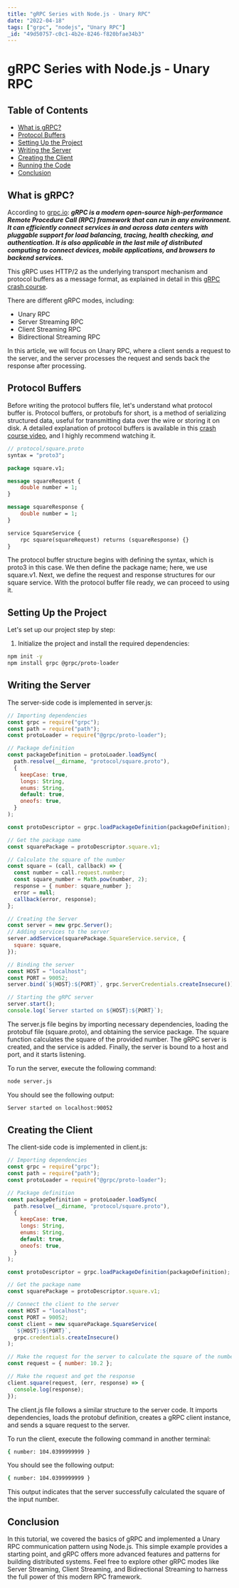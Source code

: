 ```yaml
---
title: "gRPC Series with Node.js - Unary RPC"
date: "2022-04-18"
tags: ["grpc", "nodejs", "Unary RPC"]
_id: "49d50757-c0c1-4b2e-8246-f820bfae34b3"
---
```


# gRPC Series with Node.js - Unary RPC

## Table of Contents

- [What is gRPC?](#what-is-grpc)
- [Protocol Buffers](#protocol-buffers)
- [Setting Up the Project](#setting-up-the-project)
- [Writing the Server](#writing-the-server)
- [Creating the Client](#creating-the-client)
- [Running the Code](#running-the-code)
- [Conclusion](#conclusion)

## What is gRPC?

According to [grpc.io](https://grpc.io/):
**_gRPC is a modern open-source high-performance Remote Procedure Call (RPC) framework that can run in any environment. It can efficiently connect services in and across data centers with pluggable support for load balancing, tracing, health checking, and authentication. It is also applicable in the last mile of distributed computing to connect devices, mobile applications, and browsers to backend services._**

This gRPC uses HTTP/2 as the underlying transport mechanism and protocol buffers as a message format, as explained in detail in this [gRPC crash course](https://www.youtube.com/watch?v=Yw4rkaTc0f8&t=2794s).

There are different gRPC modes, including:

- Unary RPC
- Server Streaming RPC
- Client Streaming RPC
- Bidirectional Streaming RPC

In this article, we will focus on Unary RPC, where a client sends a request to the server, and the server processes the request and sends back the response after processing.

## Protocol Buffers

Before writing the protocol buffers file, let's understand what protocol buffer is. Protocol buffers, or protobufs for short, is a method of serializing structured data, useful for transmitting data over the wire or storing it on disk. A detailed explanation of protocol buffers is available in this [crash course video](https://www.youtube.com/watch?v=46O73On0gyI&t=1716s), and I highly recommend watching it.

```protobuf
// protocol/square.proto
syntax = "proto3";

package square.v1;

message squareRequest {
    double number = 1;
}

message squareResponse {
    double number = 1;
}

service SquareService {
    rpc square(squareRequest) returns (squareResponse) {}
}
```

The protocol buffer structure begins with defining the syntax, which is proto3 in this case. We then define the package name; here, we use square.v1. Next, we define the request and response structures for our square service. With the protocol buffer file ready, we can proceed to using it.

## Setting Up the Project

Let's set up our project step by step:

1. Initialize the project and install the required dependencies:

```sh
npm init -y
npm install grpc @grpc/proto-loader
```

## Writing the Server

The server-side code is implemented in server.js:

```js
// Importing dependencies
const grpc = require("grpc");
const path = require("path");
const protoLoader = require("@grpc/proto-loader");

// Package definition
const packageDefinition = protoLoader.loadSync(
  path.resolve(__dirname, "protocol/square.proto"),
  {
    keepCase: true,
    longs: String,
    enums: String,
    default: true,
    oneofs: true,
  }
);

const protoDescriptor = grpc.loadPackageDefinition(packageDefinition);

// Get the package name
const squarePackage = protoDescriptor.square.v1;

// Calculate the square of the number
const square = (call, callback) => {
  const number = call.request.number;
  const square_number = Math.pow(number, 2);
  response = { number: square_number };
  error = null;
  callback(error, response);
};

// Creating the Server
const server = new grpc.Server();
// Adding services to the server
server.addService(squarePackage.SquareService.service, {
  square: square,
});

// Binding the server
const HOST = "localhost";
const PORT = 90052;
server.bind(`${HOST}:${PORT}`, grpc.ServerCredentials.createInsecure());

// Starting the gRPC server
server.start();
console.log(`Server started on ${HOST}:${PORT}`);
```

The server.js file begins by importing necessary dependencies, loading the protobuf file (square.proto), and obtaining the service package. The square function calculates the square of the provided number. The gRPC server is created, and the service is added. Finally, the server is bound to a host and port, and it starts listening.

To run the server, execute the following command:

```sh
node server.js
```

You should see the following output:

```sh
Server started on localhost:90052
```

## Creating the Client

The client-side code is implemented in client.js:

```js
// Importing dependencies
const grpc = require("grpc");
const path = require("path");
const protoLoader = require("@grpc/proto-loader");

// Package definition
const packageDefinition = protoLoader.loadSync(
  path.resolve(__dirname, "protocol/square.proto"),
  {
    keepCase: true,
    longs: String,
    enums: String,
    default: true,
    oneofs: true,
  }
);

const protoDescriptor = grpc.loadPackageDefinition(packageDefinition);

// Get the package name
const squarePackage = protoDescriptor.square.v1;

// Connect the client to the server
const HOST = "localhost";
const PORT = 90052;
const client = new squarePackage.SquareService(
  `${HOST}:${PORT}`,
  grpc.credentials.createInsecure()
);

// Make the request for the server to calculate the square of the number
const request = { number: 10.2 };

// Make the request and get the response
client.square(request, (err, response) => {
  console.log(response);
});
```

The client.js file follows a similar structure to the server code. It imports dependencies, loads the protobuf definition, creates a gRPC client instance, and sends a square request to the server.

To run the client, execute the following command in another terminal:

```sh
{ number: 104.0399999999 }
```

You should see the following output:

```sh
{ number: 104.0399999999 }
```

This output indicates that the server successfully calculated the square of the input number.

## Conclusion

In this tutorial, we covered the basics of gRPC and implemented a Unary RPC communication pattern using Node.js. This simple example provides a starting point, and gRPC offers more advanced features and patterns for building distributed systems. Feel free to explore other gRPC modes like Server Streaming, Client Streaming, and Bidirectional Streaming to harness the full power of this modern RPC framework.
